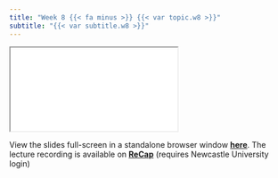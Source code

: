 ```yaml
---
title: "Week 8 {{< fa minus >}} {{< var topic.w8 >}}"
subtitle: "{{< var subtitle.w8 >}}"
---
```


:::{.column-page-right}

```{=html}
<iframe class="slide-deck" src="{{< var slides.w8 >}}"></iframe>
```

View the slides full-screen in a standalone browser window [**here**]({{< var slides.w8 >}}){target="_blank"}. The lecture recording is available on [**ReCap**](https://campus.recap.ncl.ac.uk/Panopto/Pages/Sessions/List.aspx#folderID=%22699937e9-4554-40ed-8e00-af8d00092271%22){target="_blank"} (requires Newcastle University login)
:::
